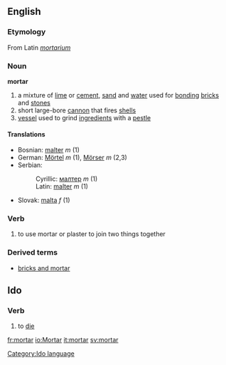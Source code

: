 ==English==
===Etymology===
From Latin ''[[mortarium]]''

=== Noun ===
'''mortar'''
#a mixture of [[lime]] or [[cement]], [[sand]] and [[water]] used for [[bonding]] [[bricks]] and [[stones]]
#short large-bore [[cannon]] that fires [[shells]]
#[[vessel]] used to grind [[ingredients]] with a [[pestle]]

====Translations====
*Bosnian: [[malter#Bosnian|malter]] ''m'' (1)
*German: [[Mörtel]] ''m'' (1), [[Mörser]] ''m'' (2,3)
*Serbian:
*:Cyrillic: [[малтер]] ''m'' (1)
*:Latin: [[malter#Serbian|malter]] ''m'' (1)
*Slovak: [[malta#Slovak|malta]] ''f'' (1)

=== Verb ===
# to use mortar or plaster to join two things together

=== Derived terms ===
* [[bricks and mortar]]


==Ido==
===Verb===
# to [[die]]

[[Category:Ido language]]

[[fr:mortar]]
[[io:Mortar]]
[[it:mortar]]
[[sv:mortar]]